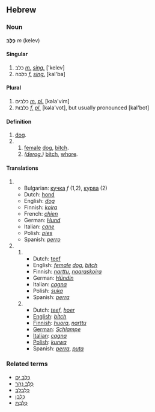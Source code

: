 ==Hebrew==

===Noun===
'''כֶּלֶב''' ''m'' (kelev)

====Singular====
# כלב ''[[masculine|m.]]'' ''[[singular|sing.]]'' ['kelev]
# כלבה ''[[feminine|f.]]'' ''[[singular|sing.]]'' [kal'ba]
====Plural====
# כלבים ''[[masculine|m.]] [[plural|pl.]]'' [kəla'vim]
# כלבות ''[[feminine|f.]] [[plural|pl.]]'' [kəla'vot], but usually pronounced [kal'bot]
 
====Definition====
# [[dog]].
# 
## [[female]] [[dog]], [[bitch]].
## ''([[derogatory|derog.]])'' [[bitch]], [[whore]].

====Translations====
# 
#*Bulgarian: [[кучка]] ''f'' (1,2), [[курва]] (2)
#*Dutch: [[hond]]
#*English: ''[[dog]]''
#*Finnish: ''[[koira]]''
#*French: ''[[chien]]''
#*German: ''[[Hund]]''
#*Italian: ''[[cane]]''
#*Polish: ''[[pies]]''
#*Spanish: ''[[perro]]''
# 
##
##*Dutch: [[teef]]
##*English: ''[[female]] [[dog]]'', ''[[bitch]]''
##*Finnish: ''[[narttu]]'', ''[[naaraskoira]]''
##*German: ''[[Hund|Hündin]]''
##*Italian: ''[[cagna]]''
##*Polish: ''[[suka]]''
##*Spanish: ''[[perra]]''
##
##*Dutch: ''[[teef]]'', ''[[hoer]]''
##*[[English]]: ''[[bitch]]''
##*[[Finnish]]: ''[[huora]]'', ''[[narttu]]''
##*[[German]]: ''[[Schlampe]]''
##*[[Italian]]: ''[[cagna]]''
##*[[Polish]]: ''[[kurwa]]''
##*Spanish: ''[[perra]]'', ''[[puta]]''

===Related terms===
*[[כלב ים|כֶּלֶב יָם]]
*[[כלב נהר|כֶּלֶב נָהָר]]
*[[כלבלב|כְּלַבְלָב]]
*[[כלבן|כַּלְבָן]]
*[[כלבת|כַּלֶּבֶת]]